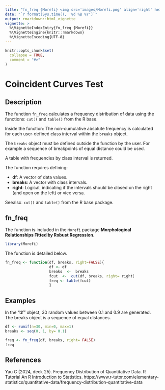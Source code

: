 ```yaml
---
title: "fn_freq {Morefi} <img src='images/Morefi.png' align='right' height='20%' width='20%'/>"
date: "`r format(Sys.time(), '%d %B %Y')`"
output: rmarkdown::html_vignette
vignette: >
  %\VignetteIndexEntry{fn_freq {Morefi}}
  %\VignetteEngine{knitr::rmarkdown}
  %\VignetteEncoding{UTF-8}
---
```


```r
knitr::opts_chunk$set(
  collapse = TRUE,
  comment = "#>"
)
```

# Coincident Curves Test

## Description

The function `fn_freq` calculates a frequency distribution of data using the functions: `cut()` and `table()` from the R base.

Inside the function:
The non-cumulative absolute frequency is calculated for each user-defined class interval within the `breaks` object.


The `breaks` object must be defined outside the function by the user. For example a sequence of breakpoints of equal distance could be used.

A table with frequencies by class interval is returned.

The function requires defining:

 * **df**: A vector of data values.  
 * **breaks**: A vector with class intervals.
 * **right**: Logical, indicating if the intervals should be closed on the right (and open on the left) or vice versa.


Seealso: `cut()` and `table()` from the R base package.


## fn_freq

The function is included in the `Morefi` package **Morphological Relationships 
Fitted by Robust Regression**.


```r
library(Morefi)
```


The function is detailed below.

```r
fn_freq <- function(df, breaks, right=FALSE){
                    df <- df
                    breaks  <-  breaks
                    fcut  <-  cut(df, breaks, right= right)
                    freq <- table(fcut)
                    }
```


## Examples

In the "df" object, 30 random values between 0.1 and 0.9 are generated.
The breaks object is a sequence of equal distances.


```r
df <- runif(n=30, min=0, max=1)
breaks <- seq(0, 1, by= 0.1)

freq <- fn_freq(df, breaks, right= FALSE)
freq
```

## References

Yau C (2024, deck 25). Frequency Distribution of Quantitative
Data. R Tutorial An R Introduction to Statistics.
https://www.r-tutor.com/elementary-statistics/quantitative-data/frequency-distribution-quantitative-data

